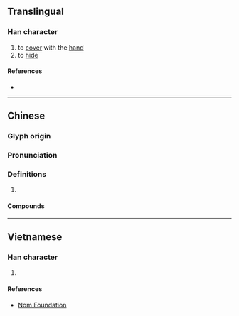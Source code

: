 {{also|捂}}
{{character info/new}}
==Translingual==

===Han character===
{{Han char|rn=64|rad=手|as=10|sn=13|four=57027|canj=QHRF|ids=⿰扌烏}}

# to [[cover]] with the [[hand]]
# to [[hide]]

====References====
* {{Han ref|kx=0449.081|dkj=12555|hdz=31935.020|uh=6440|ud=25664|bh=DDB3|bd=56755}}

----

==Chinese==
{{zh-forms|s=⿰扌乌|type=3|alt=捂}}

===Glyph origin===
{{Han etym|烏}}

===Pronunciation===
{{zh-pron
|m=wǔ
|c=wu2
|mc=y
|oc=y
|cat=v
}}

===Definitions===
{{zh-hanzi}}

# {{rfdef|zh}}

====Compounds====
{{zh-der|摀住|摀不住|摀蓋}}

----

==Vietnamese==

===Han character===
{{vi-hantu|rs=手10|ô}}

# {{rfdef|vi|sort=手10}}

====References====
* [http://nomfoundation.org/common/nom_details.php?codepoint=6440 Nom Foundation]